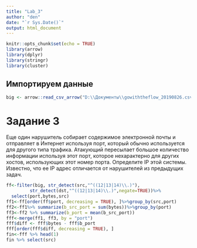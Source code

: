 ```yaml
---
title: "Lab_3"
author: "den"
date: "`r Sys.Date()`"
output: html_document
---
```


```r
knitr::opts_chunk$set(echo = TRUE)
library(arrow)
library(dplyr)
library(stringr)
library(cluster)
```

## Импортируем данные
```r
big <- arrow::read_csv_arrow("D:\\Документы\\gowiththeflow_20190826.csv",schema=schema(timestamp=int64(),src=utf8(),dst=utf8(),port=int32(),bytes=int32()))
```
# Задание 3
Еще один нарушитель собирает содержимое электронной почты и отправляет в Интернет используя
порт, который обычно используется для другого типа трафика. Атакующий пересылает большое количество информации используя этот порт, которое нехарактерно для других хостов, использующих этот
номер порта.
Определите IP этой системы. Известно, что ее IP адрес отличается от нарушителей из предыдущих задач.
```r
ff<-filter(big, str_detect(src,"^((12|13|14)\\.)"),
         str_detect(dst,"^((12|13|14)\\.)",negate=TRUE))%>%
  select(port,bytes,src)
ff1<-ff[order(ff$port, decreasing = TRUE), ]%>%group_by(src,port)
ff2<-ff1%>% summarize(b_src_port = sum(bytes))%>%group_by(port)
ff3<-ff2 %>% summarize(b_port = mean(b_src_port))
fff<-merge(ff1, ff3, by = "port")
fff$diff <- fff$bytes - fff$b_port
fff[order(fff$diff, decreasing = TRUE), ]
fin<-fff %>% head(1)
fin %>% select(src)
```
